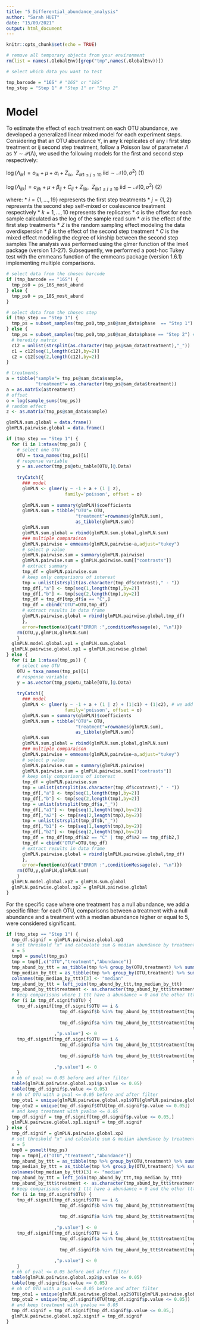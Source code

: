 ```yaml
---
title: "5_Differential_abundance_analysis"
author: "Sarah HUET"
date: "15/09/2021"
output: html_document
---
```


```r
knitr::opts_chunk$set(echo = TRUE)

# remove all temporary objects from your environment
rm(list = names(.GlobalEnv)[grep("tmp",names(.GlobalEnv))])

```

```r

# select which data you want to test

tmp_barcode = "16S" # "16S" or "18S"
tmp_step = "Step 1" # "Step 1" or "Step 2"

```

# Model

To estimate the effect of each treatment on each OTU abundance, we developed a generalized linear mixed model for each experiment steps. Considering that an OTU abundance Y, in any k replicates of any i first step treatment or ij second step treatment, follow a Poisson law of parameter $\Lambda$ as $Y\sim\mathcal{P}\left(\mathrm{\Lambda}\right)$, we used the following models for the first and second step respectively:

$\log{\left(\Lambda_{ik}\right)}=o_{ik}+\mu+\alpha_i+Z_{ik},\ \ {Z_{ik}}_{1\le j\le10}\mathrm{\ iid}\sim\mathcal{N}\left(0,\sigma^2\right)\ (1)$

$\log{\left(\Lambda_{ijk}\right)}=o_{ijk}+\mu+\beta_{ij}+C_{ij}+Z_{ijk},\ \ {Z_{ijk}}_{1\le j\le10}\mathrm{\ iid}\sim\mathcal{N}\left(0,\sigma^2\right)\ (2)$

where:
* $i=\left\{1,\ldots,19\right\}$ represents the first step treatments
* $j=\left\{1,2\right\}$ represents the second step self-mixed or coalescence treatment respectively
* $k={1,\ldots,10}$ represents the replicates
* $o$ is the offset for each sample calculated as the log of the sample read sum
* $\alpha$ is the effect of the first step treatments
* $Z$ is the random sampling effect modeling the data overdispersion
* $\beta$ is the effect of the second step treatment
* $C$ is the mixed effect modeling the degree of kinship between the second step samples
The analysis was performed using the glmer function of the lme4 package (version 1.1-27). Subsequently, we performed a post-hoc Tukey test with the emmeans function of the emmeans package (version 1.6.1) implementing multiple comparisons. 


```r

# select data from the chosen barcode
if (tmp_barcode == "16S") {
  tmp_ps0 = ps_16S_most_abund
} else {
  tmp_ps0 = ps_18S_most_abund
}

# select data from the chosen step
if (tmp_step == "Step 1") {
  tmp_ps = subset_samples(tmp_ps0,tmp_ps0@sam_data$phase  == "Step 1") # select Step 1 treatments
} else {
  tmp_ps = subset_samples(tmp_ps0,tmp_ps0@sam_data$phase == "Step 2") # select Step 2 treatments
  # heredity matrix
  c12 = unlist(strsplit(as.character(tmp_ps@sam_data$treatment),"_"))
  c1 = c12[seq(1,length(c12),by=2)]
  c2 = c12[seq(2,length(c12),by=2)]
}

# treatments
a = tibble("sample"= tmp_ps@sam_data$sample,
           "treatment"= as.character(tmp_ps@sam_data$treatment))
a = as.matrix(a$treatment)
# offset
o = log(sample_sums(tmp_ps))
# random effect
z <- as.matrix(tmp_ps@sam_data$sample)


```

```r


glmPLN.sum.global = data.frame()
glmPLN.pairwise.global = data.frame()

if (tmp_step == "Step 1") {
  for (i in 1:ntaxa(tmp_ps)) {
    # select one OTU
    OTU = taxa_names(tmp_ps)[i]
    # response variable
    y = as.vector(tmp_ps@otu_table[OTU,]@.Data)
    
    tryCatch({
      ### model
      glmPLN <- glmer(y ~ -1 + a + (1 | z),
                      family='poisson', offset = o)
      
      glmPLN.sum = summary(glmPLN)$coefficients
      glmPLN.sum = tibble("OTU"= OTU,
                          "treatment"=rownames(glmPLN.sum),
                          as_tibble(glmPLN.sum))
      glmPLN.sum
      glmPLN.sum.global = rbind(glmPLN.sum.global,glmPLN.sum)
      ### multiple comparaison
      glmPLN.pairwise = emmeans(glmPLN,pairwise~a,adjust="tukey")
      # select p value
      glmPLN.pairwise.sum = summary(glmPLN.pairwise)
      glmPLN.pairwise.sum = glmPLN.pairwise.sum[["contrasts"]]
      # extract summary
      tmp_df = glmPLN.pairwise.sum
      # keep only comparisons of interest
      tmp = unlist(strsplit(as.character(tmp_df$contrast)," - "))
      tmp_df[,"a"] <- tmp[seq(1,length(tmp),by=2)]
      tmp_df[,"b"] <- tmp[seq(2,length(tmp),by=2)]
      tmp_df = tmp_df[tmp_df$a == "C",]
      tmp_df = cbind("OTU"=OTU,tmp_df)
      # extract results in data frame
      glmPLN.pairwise.global = rbind(glmPLN.pairwise.global,tmp_df)
      },
      error=function(e){cat("ERROR :",conditionMessage(e), "\n")})
    rm(OTU,y,glmPLN,glmPLN.sum)
    }
  glmPLN.model.global.xp1 = glmPLN.sum.global
  glmPLN.pairwise.global.xp1 = glmPLN.pairwise.global
} else {
  for (i in 1:ntaxa(tmp_ps)) {
    # select one OTU
    OTU = taxa_names(tmp_ps)[i]
    # response variable
    y = as.vector(tmp_ps@otu_table[OTU,]@.Data)
    
    tryCatch({
      ### model
      glmPLN <- glmer(y ~ -1 + a + (1 | z) + (1|c1) + (1|c2), # we add an heredity matrix for the Step 2 samples
                      family='poisson', offset = o)
      glmPLN.sum = summary(glmPLN)$coefficients
      glmPLN.sum = tibble("OTU"= OTU,
                          "treatment"=rownames(glmPLN.sum),
                          as_tibble(glmPLN.sum))
      glmPLN.sum
      glmPLN.sum.global = rbind(glmPLN.sum.global,glmPLN.sum)
      ### multiple comparaison
      glmPLN.pairwise = emmeans(glmPLN,pairwise~a,adjust="tukey")
      # select p value
      glmPLN.pairwise.sum = summary(glmPLN.pairwise)
      glmPLN.pairwise.sum = glmPLN.pairwise.sum[["contrasts"]]
      # keep only comparisons of interest
      tmp_df = glmPLN.pairwise.sum
      tmp = unlist(strsplit(as.character(tmp_df$contrast)," - "))
      tmp_df[,"a"] <- tmp[seq(1,length(tmp),by=2)]
      tmp_df[,"b"] <- tmp[seq(2,length(tmp),by=2)]
      tmp = unlist(strsplit(tmp_df$a,"_"))
      tmp_df[,"a1"] <- tmp[seq(1,length(tmp),by=2)]
      tmp_df[,"a2"] <- tmp[seq(2,length(tmp),by=2)]
      tmp = unlist(strsplit(tmp_df$b,"_"))
      tmp_df[,"b1"] <- tmp[seq(1,length(tmp),by=2)]
      tmp_df[,"b2"] <- tmp[seq(2,length(tmp),by=2)]
      tmp_df = tmp_df[tmp_df$a2 == "C" | tmp_df$a2 == tmp_df$b2,]
      tmp_df = cbind("OTU"=OTU,tmp_df)
      # extract results in data frame
      glmPLN.pairwise.global = rbind(glmPLN.pairwise.global,tmp_df)
      },
      error=function(e){cat("ERROR :",conditionMessage(e), "\n")})
    rm(OTU,y,glmPLN,glmPLN.sum)
    }
  glmPLN.model.global.xp2 = glmPLN.sum.global
  glmPLN.pairwise.global.xp2 = glmPLN.pairwise.global
}

```

For the specific case where one treatment has a null abundance, we add a specific filter: for each OTU, comparisons between a treatment with a null abundance and a treatment with a median abundance higher or equal to 5, were considered significant.

```r

if (tmp_step == "Step 1") {
  tmp_df.signif = glmPLN.pairwise.global.xp1
  # set threshold "x" and calculate sum & median abundance by treatment for each OTU
  x = 5
  tmp0 = psmelt(tmp_ps)
  tmp = tmp0[,c("OTU","treatment","Abundance")]  
  tmp_abund_by_ttt = as_tibble(tmp %>% group_by(OTU,treatment) %>% summarise(avg=sum(Abundance)))
  tmp_median_by_ttt = as_tibble(tmp %>% group_by(OTU,treatment) %>% summarise(avg=median(Abundance)))
  colnames(tmp_median_by_ttt)[3] <- "median"
  tmp_abund_by_ttt = left_join(tmp_abund_by_ttt,tmp_median_by_ttt)
  tmp_abund_by_ttt$treatment <- as.character(tmp_abund_by_ttt$treatment)
  # keep comparisons where 1 ttt have a abundance = 0 and the other ttt have a median abundance >= x
  for (i in tmp_df.signif$OTU) {
    tmp_df.signif[tmp_df.signif$OTU == i &
                    tmp_df.signif$b %in% tmp_abund_by_ttt$treatment[tmp_abund_by_ttt$OTU == i &
                                                                      tmp_abund_by_ttt$avg == 0] &
                    tmp_df.signif$a %in% tmp_abund_by_ttt$treatment[tmp_abund_by_ttt$OTU == i &
                                                                      tmp_abund_by_ttt$median >= x]
                  ,"p.value"] <- 0
    tmp_df.signif[tmp_df.signif$OTU == i & 
                    tmp_df.signif$a %in% tmp_abund_by_ttt$treatment[tmp_abund_by_ttt$OTU == i &
                                                                      tmp_abund_by_ttt$avg == 0] &
                    tmp_df.signif$b %in% tmp_abund_by_ttt$treatment[tmp_abund_by_ttt$OTU == i &
                                                                      tmp_abund_by_ttt$median >= x]
                  ,"p.value"] <- 0
    }
  # nb of pval <= 0.05 before and after filter
  table(glmPLN.pairwise.global.xp1$p.value <= 0.05)
  table(tmp_df.signif$p.value <= 0.05)
  # nb of OTU with a pval <= 0.05 before and after filter
  tmp_otu1 = unique(glmPLN.pairwise.global.xp1$OTU[glmPLN.pairwise.global.xp1$p.value <= 0.05])
  tmp_otu2 = unique(tmp_df.signif$OTU[tmp_df.signif$p.value <= 0.05])
  # and keep treatment with pvalue <= 0.05
  tmp_df.signif = tmp_df.signif[tmp_df.signif$p.value <= 0.05,]
  glmPLN.pairwise.global.xp1.signif = tmp_df.signif
} else {
  tmp_df.signif = glmPLN.pairwise.global.xp2
  # set threshold "x" and calculate sum & median abundance by treatment for each OTU
  x = 5
  tmp0 = psmelt(tmp_ps)
  tmp = tmp0[,c("OTU","treatment","Abundance")]  
  tmp_abund_by_ttt = as_tibble(tmp %>% group_by(OTU,treatment) %>% summarise(avg=sum(Abundance)))
  tmp_median_by_ttt = as_tibble(tmp %>% group_by(OTU,treatment) %>% summarise(avg=median(Abundance)))
  colnames(tmp_median_by_ttt)[3] <- "median"
  tmp_abund_by_ttt = left_join(tmp_abund_by_ttt,tmp_median_by_ttt)
  tmp_abund_by_ttt$treatment <- as.character(tmp_abund_by_ttt$treatment)
  # keep comparisons where 1 ttt have a abundance = 0 and the other ttt have a median abundance >= x
  for (i in tmp_df.signif$OTU) {
    tmp_df.signif[tmp_df.signif$OTU == i &
                    tmp_df.signif$b %in% tmp_abund_by_ttt$treatment[tmp_abund_by_ttt$OTU == i &
                                                                      tmp_abund_by_ttt$avg == 0] &
                    tmp_df.signif$a %in% tmp_abund_by_ttt$treatment[tmp_abund_by_ttt$OTU == i &
                                                                      tmp_abund_by_ttt$median >= x]
                  ,"p.value"] <- 0
    tmp_df.signif[tmp_df.signif$OTU == i &
                    tmp_df.signif$a %in% tmp_abund_by_ttt$treatment[tmp_abund_by_ttt$OTU == i &
                                                                      tmp_abund_by_ttt$avg == 0] &
                    tmp_df.signif$b %in% tmp_abund_by_ttt$treatment[tmp_abund_by_ttt$OTU == i &
                                                                      tmp_abund_by_ttt$median >= x]
                  ,"p.value"] <- 0
    }
  # nb of pval <= 0.05 before and after filter
  table(glmPLN.pairwise.global.xp2$p.value <= 0.05)
  table(tmp_df.signif$p.value <= 0.05)
  # nb of OTU with a pval <= 0.05 before and after filter
  tmp_otu1 = unique(glmPLN.pairwise.global.xp2$OTU[glmPLN.pairwise.global.xp2$p.value <= 0.05])
  tmp_otu2 = unique(tmp_df.signif$OTU[tmp_df.signif$p.value <= 0.05])
  # and keep treatment with pvalue <= 0.05
  tmp_df.signif = tmp_df.signif[tmp_df.signif$p.value <= 0.05,]
  glmPLN.pairwise.global.xp2.signif = tmp_df.signif
}


```

